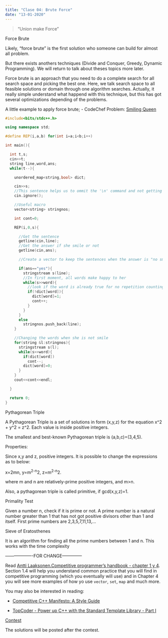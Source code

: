 ```yaml
---
title: "Clase 04: Brute Force"
date: "13-01-2020"
---
```


> "Union make Force"


<div class="topic">Force Brute </div>

Likely, "force brute" is the first solution who someone can build for almost all problem.


But there exists anothers techniques (Divide and Conquer, Greedy, Dynamic Programming). We will return to talk about theses topics more later.


Force brute is an approach that you need to do a complete search for all search space and picking the best one. Here, we talk search space to all feasible solutions or domain through one algorithm searches. Actually, it really simple understand what happend with this technique, but this has got several optimizations depending of the problems.

A little example to apply force brute;
- CodeChef Problem: [Smiling Queen](https://www.codechef.com/problems/QM6P5A)

```c++
#include<bits/stdc++.h>

using namespace std;

#define REP(i,a,b) for(int i=a;i<b;i++)

int main(){

  int t,s;
  cin>>t;
  string line,word,ans;
  while(t--){

    unordered_map<string,bool> dict;

    cin>>s;
    //This sentence helps us to ommit the '\n' command and not getting it for getline later
    cin.ignore();

    //Useful macro
    vector<string> stringnos;

    int cont=0;

    REP(i,0,s){

      //Get the sentence
      getline(cin,line);
      //Get the answer if she smile or not
      getline(cin,ans);

      //Create a vector to keep the sentences when the answer is "no smile"

      if(ans=="yes"){
        stringstream s(line);
        //In first moment, all words make happy to her
        while(s>>word){
          //look if the word is already true for no repetition counting
          if(!dict[word]){
            dict[word]=1;
            cont++;
          }
        }
      }
      else
        stringnos.push_back(line);
    }

    //Changing the words when she is not smile
    for(string &l:stringnos){
      stringstream s(l);
      while(s>>word){
        if(dict[word])
          cont--;
        dict[word]=0;
      }
    }
    cout<<cont<<endl;

  }

  return 0;
}

```


<div class="topic">Pythagorean Triple</div>

A Pythagorean Triple is a set of solutions in form (x,y,z) for the equation x^2 + y^2 = z^2. Each value is inside positive integers.

The smallest and best-known Pythagorean triple is (a,b,c)=(3,4,5).

Properties:

Since x,y and z, positive integers.
It is possible to change the expressions as to below:

x=2mn, y=m^2-n^2, z=m^2-n^2.

where m and n are relatively-prime positive integers, and m>n.

Also, a pythagorean triple is called primitive, if gcd(x,y,z)=1.


<div class="topic">Primality Test</div>
Given a number n, check if it is prime or not. A prime number is a natural number greater than 1 that has not got positive divisors other than 1 and itself.
First prime numbers are 2,3,5,7,11,13,...


<div class="topic">Sieve of Eratosthenes</div>
It is an algorithm for finding all the prime numbers between 1 and n. This works with the time complexity 


-------------------FOR CHANGE--------------

Read  [Antti  Laaksonen.Competitive  programmer’s  handbook - chapter
1 y 4](https://jadi.net/wp-content/uploads/2017/07/competetive-programmers-handbook.pdf). Section 1.4 will help you understand common practice that you will find in competitive programming (which you eventually will use) and in Chapter 4 you will see more examples of how yo use `vector`, `set`, `map` and much more.

You may also be interested in reading:

- [Competitive C++ Manifesto: A Style Guide](https://codeforces.com/blog/entry/64218)

- [TopCoder - Power up C++ with the Standard Template Library - Part
  I](https://www.topcoder.com/community/competitive-programming/tutorials/power-up-c-with-the-standard-template-library-part-1/)

<div class=topic><a href="https://vjudge.net/contest/351569">Contest</a></div>

The solutions will be posted after the contest.

